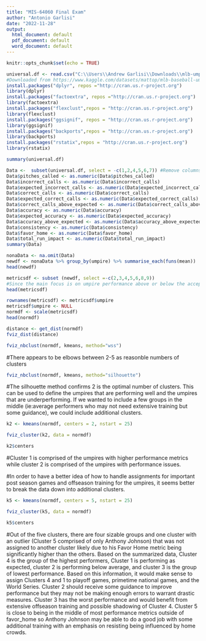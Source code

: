 ---
title: "MIS-64060 Final Exam"
author: "Antonio Garlisi"
date: "2022-11-28"
output:
  html_document: default
  pdf_document: default
  word_document: default
---

```{r setup, include=FALSE}
knitr::opts_chunk$set(echo = TRUE)
```

```{r Load Umpire Data and Install Packages}
universal.df <- read.csv("C:\\Users\\Andrew Garlisi\\Downloads\\mlb-umpire-scorecard.csv" , header=TRUE, stringsAsFactors=FALSE) 
#Downloaded from https://www.kaggle.com/datasets/mattop/mlb-baseball-umpire-scorecards-2015-2022
install.packages("dplyr", repos ="http://cran.us.r-project.org")
library(dplyr)
install.packages("factoextra", repos ="http://cran.us.r-project.org")
library(factoextra)
install.packages("flexclust",repos = "http://cran.us.r-project.org")
library(flexclust)
install.packages("ggsignif", repos = "http://cran.us.r-project.org")
library(ggsignif)
install.packages("backports",repos = "http://cran.us.r-project.org")
library(backports)
install.packages("rstatix",repos = "http://cran.us.r-project.org")
library(rstatix)

```

```{r Preview Data}
summary(universal.df)
```

```{r Clean Up Data}
Data <-  subset(universal.df, select = -c(1,2,4,5,6,7)) #Remove columns that are not relevant and Convert All Data into Numeric Data
Data$pitches_called <- as.numeric(Data$pitches_called)
Data$incorrect_calls <- as.numeric(Data$incorrect_calls)
Data$expected_incorrect_calls <- as.numeric(Data$expected_incorrect_calls)
Data$correct_calls <- as.numeric(Data$correct_calls)
Data$expected_correct_calls <- as.numeric(Data$expected_correct_calls)
Data$correct_calls_above_expected <- as.numeric(Data$correct_calls_above_expected)
Data$accuracy <- as.numeric(Data$accuracy)
Data$expected_accuracy <- as.numeric(Data$expected_accuracy)
Data$accuracy_above_expected <- as.numeric(Data$accuracy_above_expected)
Data$consistency <- as.numeric(Data$consistency)
Data$favor_home <- as.numeric(Data$favor_home)
Data$total_run_impact <- as.numeric(Data$total_run_impact)
summary(Data)
```
  
```{r Combine Data By Umpire and Take Averages of Stats}  
nonaData <- na.omit(Data)
newdf <- nonaData %>% group_by(umpire) %>% summarise_each(funs(mean))
head(newdf)
```

```{r Extracting Relevant Statistics}
metricsdf <- subset (newdf, select =-c(2,3,4,5,6,8,9))
#Since the main focus is on umpire performance above or below the acceptable/expected level, the relevant stats are the the correct calls and accuracy compared to those expectations along with overall accuracy, potential bias for home or away team, and impact on runs. All other numbers are factored into those key metrics and we don't need to see the individual entries.
head(metricsdf)
```

```{r Normalize the Data}
rownames(metricsdf) <- metricsdf$umpire
metricsdf$umpire <- NULL
normdf <- scale(metricsdf)
head(normdf)
```
```{r Distance}
distance <- get_dist(normdf)
fviz_dist(distance)
```

```{r Elbow Method for Number Cluster}
fviz_nbclust(normdf, kmeans, method="wss")
```
#There appears to be elbows between 2-5 as reasonble numbers of clusters
```{r Cluster Data silhouette}
fviz_nbclust(normdf, kmeans, method="silhouette")
```
#The silhouette method confirms 2 is the optimal number of clusters. This can be used to define the umpires that are performing well and the umpires that are underperforming. If we wanted to include a few groups in the middle (ie:average performers who may not need extensive training but some guidance), we could include additional clusters.

```{r Cluster K 2}
k2 <- kmeans(normdf, centers = 2, nstart = 25)
```

```{r Visualize Clusters K 2}
fviz_cluster(k2, data = normdf)
```

```{r Analyze k 2 Clusters Using Numerical Values with Centers}
k2$centers
```
#Cluster 1 is comprised of the umpires with higher performance metrics while cluster 2 is comprised of the umpires with performance issues.

#In order to have a better idea of how to handle assignments for important post season games and offseason training for the umpires, it seems better to break the data down into additional clusters.

```{r Clusters with k 5}
k5 <- kmeans(normdf, centers = 5, nstart = 25)
```
```{r Visualize Clusters K 5}
fviz_cluster(k5, data = normdf)
```

```{r Analyze k 5 Clusters Using Numerical Values with Centers}
k5$centers
```

#Out of the five clusters, there are four sizable groups and one cluster with an outlier (Cluster 5 comprised of only Anthony Johnson) that was not assigned to another cluster likely due to his Favor Home metric being significantly higher than the others. Based on the summarized data, Cluster 4 is the group of the highest performers, Cluster 1 is performing as expected, cluster 2 is performing below average, and cluster 3 is the group of lowest performance. Based on this information, it would make sense to assign Clusters 4 and 1 to playoff games, primetime national games, and the World Series. Cluster 2 should receive some guidance to improve performance but they may not be making enough errors to warrant drastic measures. Cluster 3 has the worst performance and would benefit from extensive offseason training and possible shadowing of Cluster 4. Cluster 5 is close to being in the middle of most performance metrics outside of favor_home so Anthony Johnson may be able to do a good job with some additional training with an emphasis on resisting being influenced by home crowds.